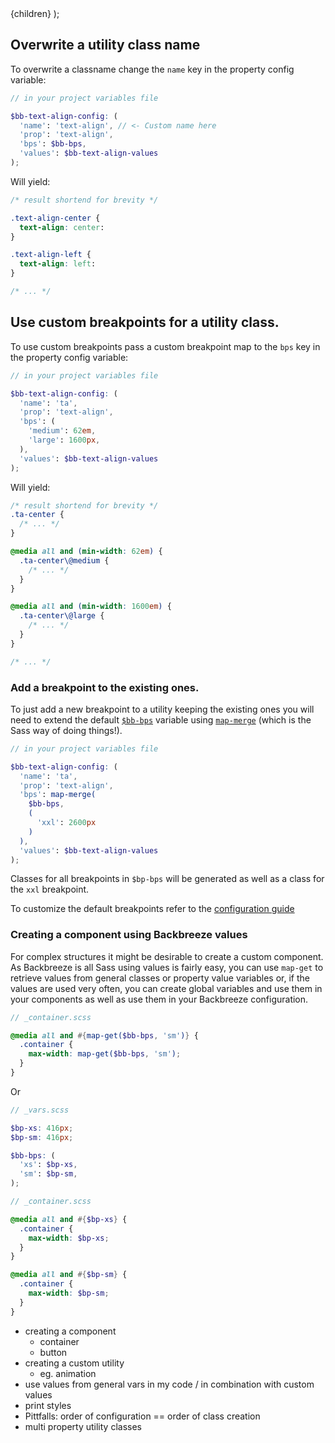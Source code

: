 
  <MdxLayout title="Recipes" subline="Usefull tips to working with Backbreeze">
    {children}
  </MdxLayout>
);

## Overwrite a utility class name

To overwrite a classname change the `name` key in the property config variable:

<!-- prettier-ignore-start -->
```scss
// in your project variables file

$bb-text-align-config: (
  'name': 'text-align', // <- Custom name here
  'prop': 'text-align',
  'bps': $bb-bps,
  'values': $bb-text-align-values
);
```
<!-- prettier-ignore-end -->

Will yield:

```css
/* result shortend for brevity */

.text-align-center {
  text-align: center:
}

.text-align-left {
  text-align: left:
}

/* ... */
```

## Use custom breakpoints for a utility class.

To use custom breakpoints pass a custom breakpoint map to the `bps` key in the property config variable:

<!-- prettier-ignore-start -->
```scss
// in your project variables file

$bb-text-align-config: (
  'name': 'ta',
  'prop': 'text-align',
  'bps': (
    'medium': 62em,
    'large': 1600px,
  ),
  'values': $bb-text-align-values
);
```
<!-- prettier-ignore-end -->

Will yield:

```css
/* result shortend for brevity */
.ta-center {
  /* ... */
}

@media all and (min-width: 62em) {
  .ta-center\@medium {
    /* ... */
  }
}

@media all and (min-width: 1600em) {
  .ta-center\@large {
    /* ... */
  }
}

/* ... */
```

### Add a breakpoint to the existing ones.

To just add a new breakpoint to a utility keeping the existing ones you will need to extend the default [`$bb-bps`](/configuration#bb-bps) variable using [`map-merge`](https://sass-lang.com/documentation/modules/map#merge) (which is the Sass way of doing things!).

<!-- prettier-ignore-start -->
```scss
// in your project variables file

$bb-text-align-config: (
  'name': 'ta',
  'prop': 'text-align',
  'bps': map-merge(
    $bb-bps,
    (
      'xxl': 2600px
    )
  ),
  'values': $bb-text-align-values
);
```
<!-- prettier-ignore-end -->

Classes for all breakpoints in `$bp-bps` will be generated as well as a class for the `xxl` breakpoint.

To customize the default breakpoints refer to the [configuration guide](/configuration#bb-bps)

### Creating a component using Backbreeze values

For complex structures it might be desirable to create a custom component. As Backbreeze is all Sass using values is fairly easy, you can use `map-get` to retrieve values from general classes or property value variables or, if the values are used very often, you can create global variables and use them in your components as well as use them in your Backbreeze configuration.

```scss
// _container.scss

@media all and #{map-get($bb-bps, 'sm')} {
  .container {
    max-width: map-get($bb-bps, 'sm');
  }
}
```

Or

```scss
// _vars.scss

$bp-xs: 416px;
$bp-sm: 416px;

$bb-bps: (
  'xs': $bp-xs,
  'sm': $bp-sm,
);
```

```scss
// _container.scss

@media all and #{$bp-xs} {
  .container {
    max-width: $bp-xs;
  }
}

@media all and #{$bp-sm} {
  .container {
    max-width: $bp-sm;
  }
}
```

- creating a component
  - container
  - button
- creating a custom utility
  - eg. animation
- use values from general vars in my code / in combination with custom values
- print styles
- Pittfalls: order of configuration == order of class creation
- multi property utility classes
